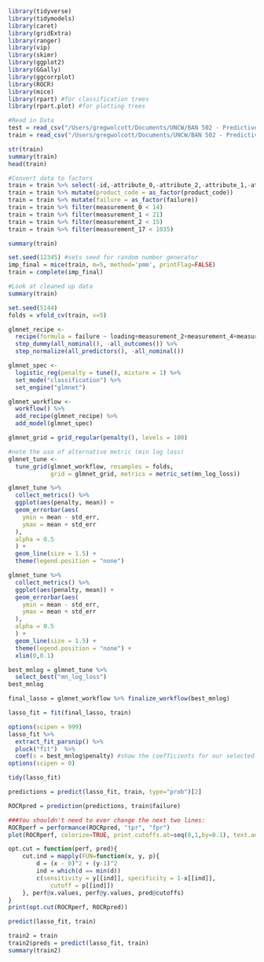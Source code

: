 ```r
library(tidyverse)
library(tidymodels)
library(caret)
library(gridExtra)
library(ranger)
library(vip)
library(skimr)
library(ggplot2)
library(GGally)
library(ggcorrplot)
library(ROCR)
library(mice)
library(rpart) #for classification trees
library(rpart.plot) #for plotting trees
```



```r
#Read in Data
test = read_csv("/Users/gregwolcott/Documents/UNCW/BAN 502 - Predictive Analytics/Course Project/product-failure-kaggle-competition-s24/test.csv")
train = read_csv("/Users/gregwolcott/Documents/UNCW/BAN 502 - Predictive Analytics/Course Project/product-failure-kaggle-competition-s24/train.csv")

```

```r
str(train)
summary(train)
head(train)
```

```r
#Convert data to factors
train = train %>% select(-id,-attribute_0,-attribute_2,-attribute_1,-attribute_3)
train = train %>% mutate(product_code = as_factor(product_code))
train = train %>% mutate(failure = as_factor(failure))
train = train %>% filter(measurement_0 < 14)
train = train %>% filter(measurement_1 < 21)
train = train %>% filter(measurement_2 < 15)
train = train %>% filter(measurement_17 < 1035)

```

```r
summary(train)
```

```r
set.seed(12345) #sets seed for random number generator
imp_final = mice(train, m=5, method='pmm', printFlag=FALSE)
train = complete(imp_final) 

#Look at cleaned up data
summary(train)
```


```r
set.seed(5144)
folds = vfold_cv(train, v=5)
```


```r
glmnet_recipe <- 
  recipe(formula = failure ~ loading+measurement_2+measurement_4+measurement_17+product_code, data = train) %>% 
  step_dummy(all_nominal(), -all_outcomes()) %>% 
  step_normalize(all_predictors(), -all_nominal()) 

glmnet_spec <- 
  logistic_reg(penalty = tune(), mixture = 1) %>% 
  set_mode("classification") %>% 
  set_engine("glmnet") 

glmnet_workflow <- 
  workflow() %>% 
  add_recipe(glmnet_recipe) %>% 
  add_model(glmnet_spec) 

glmnet_grid = grid_regular(penalty(), levels = 100)

#note the use of alternative metric (min log loss)
glmnet_tune <- 
  tune_grid(glmnet_workflow, resamples = folds, 
            grid = glmnet_grid, metrics = metric_set(mn_log_loss))
```

```r
glmnet_tune %>%
  collect_metrics() %>%
  ggplot(aes(penalty, mean)) +
  geom_errorbar(aes(
    ymin = mean - std_err,
    ymax = mean + std_err
  ),
  alpha = 0.5
  ) +
  geom_line(size = 1.5) +
  theme(legend.position = "none")
```


```r
glmnet_tune %>%
  collect_metrics() %>%
  ggplot(aes(penalty, mean)) +
  geom_errorbar(aes(
    ymin = mean - std_err,
    ymax = mean + std_err
  ),
  alpha = 0.5
  ) +
  geom_line(size = 1.5) +
  theme(legend.position = "none") + 
  xlim(0,0.1)
```



```r
best_mnlog = glmnet_tune %>%
  select_best("mn_log_loss")
best_mnlog
```


```r
final_lasso = glmnet_workflow %>% finalize_workflow(best_mnlog)

```

```r
lasso_fit = fit(final_lasso, train)

```



```r
options(scipen = 999)
lasso_fit %>%
  extract_fit_parsnip() %>%
  pluck("fit")  %>% 
  coef(s = best_mnlog$penalty) #show the coefficients for our selected lambda value
options(scipen = 0)
```


```r
tidy(lasso_fit)

```


```r
predictions = predict(lasso_fit, train, type="prob")[2]

ROCRpred = prediction(predictions, train$failure) 

###You shouldn't need to ever change the next two lines:
ROCRperf = performance(ROCRpred, "tpr", "fpr")
plot(ROCRperf, colorize=TRUE, print.cutoffs.at=seq(0,1,by=0.1), text.adj=c(-0.2,1.7))
```


```r
opt.cut = function(perf, pred){
    cut.ind = mapply(FUN=function(x, y, p){
        d = (x - 0)^2 + (y-1)^2
        ind = which(d == min(d))
        c(sensitivity = y[[ind]], specificity = 1-x[[ind]], 
            cutoff = p[[ind]])
    }, perf@x.values, perf@y.values, pred@cutoffs)
}
print(opt.cut(ROCRperf, ROCRpred))
```

```r
predict(lasso_fit, train)
```
```r
train2 = train
train2$preds = predict(lasso_fit, train)
summary(train2)
```

